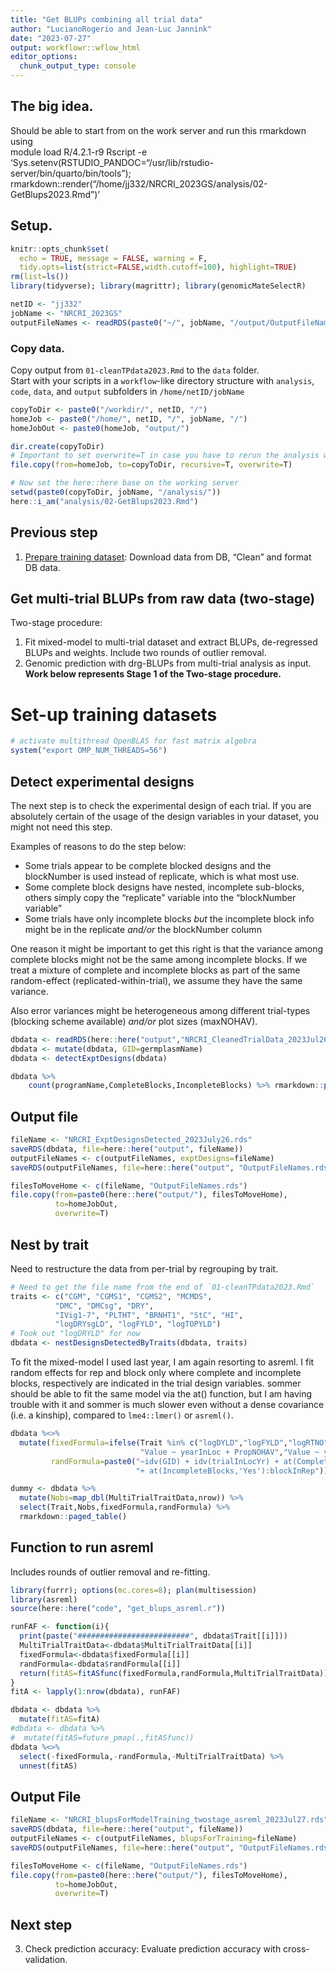 ```yaml
---
title: "Get BLUPs combining all trial data"
author: "LucianoRogerio and Jean-Luc Jannink"
date: "2023-07-27"
output: workflowr::wflow_html
editor_options:
  chunk_output_type: console
---
```

## The big idea.  
Should be able to start from on the work server and run this rmarkdown using  
module load R/4.2.1-r9
Rscript -e 'Sys.setenv(RSTUDIO_PANDOC="/usr/lib/rstudio-server/bin/quarto/bin/tools"); rmarkdown::render("/home/jj332/NRCRI_2023GS/analysis/02-GetBlups2023.Rmd")'  

## Setup.  
```r
knitr::opts_chunk$set(
  echo = TRUE, message = FALSE, warning = F,
  tidy.opts=list(strict=FALSE,width.cutoff=100), highlight=TRUE)
rm(list=ls())
library(tidyverse); library(magrittr); library(genomicMateSelectR)

netID <- "jj332"
jobName <- "NRCRI_2023GS"
outputFileNames <- readRDS(paste0("~/", jobName, "/output/OutputFileNames.rds"))
```

### Copy data.  
Copy output from `01-cleanTPdata2023.Rmd` to the `data` folder.  
Start with your scripts in a `workflow`-like directory structure with 
`analysis`, `code`, `data`, and `output` subfolders in 
`/home/netID/jobName`
```r
copyToDir <- paste0("/workdir/", netID, "/")
homeJob <- paste0("/home/", netID, "/", jobName, "/")
homeJobOut <- paste0(homeJob, "output/")

dir.create(copyToDir)
# Important to set overwrite=T in case you have to rerun the analysis with new files
file.copy(from=homeJob, to=copyToDir, recursive=T, overwrite=T)

# Now set the here::here base on the working server
setwd(paste0(copyToDir, jobName, "/analysis/"))
here::i_am("analysis/02-GetBlups2023.Rmd")
```
## Previous step

1. [Prepare training dataset](PhenoData.html): Download data from DB, “Clean” and format DB data.

## Get multi-trial BLUPs from raw data (two-stage)
Two-stage procedure:

1. Fit mixed-model to multi-trial dataset and extract BLUPs, de-regressed BLUPs and weights. Include two rounds of outlier removal.
2. Genomic prediction with drg-BLUPs from multi-trial analysis as input.
**Work below represents Stage 1 of the Two-stage procedure.**

# Set-up training datasets

```r
# activate multithread OpenBLAS for fast matrix algebra
system("export OMP_NUM_THREADS=56")
```

## Detect experimental designs

The next step is to check the experimental design of each trial. If you are absolutely certain of the usage of the design variables in your dataset, you might not need this step.

Examples of reasons to do the step below:

-   Some trials appear to be complete blocked designs and the blockNumber is used instead of replicate, which is what most use.
-   Some complete block designs have nested, incomplete sub-blocks, others simply copy the "replicate" variable into the "blockNumber variable"
-   Some trials have only incomplete blocks *but* the incomplete block info might be in the replicate *and/or* the blockNumber column

One reason it might be important to get this right is that the variance among complete blocks might not be the same among incomplete blocks. If we treat a mixture of complete and incomplete blocks as part of the same random-effect (replicated-within-trial), we assume they have the same variance.

Also error variances might be heterogeneous among different trial-types (blocking scheme available) *and/or* plot sizes (maxNOHAV).

```r
dbdata <- readRDS(here::here("output","NRCRI_CleanedTrialData_2023Jul26.rds"))
dbdata <- mutate(dbdata, GID=germplasmName)
dbdata <- detectExptDesigns(dbdata)

dbdata %>% 
    count(programName,CompleteBlocks,IncompleteBlocks) %>% rmarkdown::paged_table()
```

## Output file

```r
fileName <- "NRCRI_ExptDesignsDetected_2023July26.rds"
saveRDS(dbdata, file=here::here("output", fileName))
outputFileNames <- c(outputFileNames, exptDesigns=fileName)
saveRDS(outputFileNames, file=here::here("output", "OutputFileNames.rds"))

filesToMoveHome <- c(fileName, "OutputFileNames.rds")
file.copy(from=paste0(here::here("output/"), filesToMoveHome),
          to=homeJobOut,
          overwrite=T)
```

## Nest by trait
Need to restructure the data from per-trial by regrouping by trait.  
```r
# Need to get the file name from the end of `01-cleanTPdata2023.Rmd`
traits <- c("CGM", "CGMS1", "CGMS2", "MCMDS",
          "DMC", "DMCsg", "DRY",
          "IVig1-7", "PLTHT", "BRNHT1", "StC", "HI",
          "logDRYsgLD", "logFYLD", "logTOPYLD")
# Took out "logDRYLD" for now
dbdata <- nestDesignsDetectedByTraits(dbdata, traits)
```

To fit the mixed-model I used last year, I am again resorting to asreml. I fit random effects for rep and block only where complete and incomplete blocks, respectively are indicated in the trial design variables. sommer should be able to fit the same model via the at() function, but I am having trouble with it and sommer is much slower even without a dense covariance (i.e. a kinship), compared to `lme4::lmer()` or `asreml()`.

```r
dbdata %<>% 
  mutate(fixedFormula=ifelse(Trait %in% c("logDYLD","logFYLD","logRTNO","logTOPYLD"),
                             "Value ~ yearInLoc + PropNOHAV","Value ~ yearInLoc"),
         randFormula=paste0("~idv(GID) + idv(trialInLocYr) + at(CompleteBlocks,'Yes'):repInTrial ",
                            "+ at(IncompleteBlocks,'Yes'):blockInRep"))

dummy <- dbdata %>% 
  mutate(Nobs=map_dbl(MultiTrialTraitData,nrow)) %>% 
  select(Trait,Nobs,fixedFormula,randFormula) %>% 
  rmarkdown::paged_table()
```

## Function to run asreml

Includes rounds of outlier removal and re-fitting.

```r
library(furrr); options(mc.cores=8); plan(multisession)
library(asreml)
source(here::here("code", "get_blups_asreml.r"))

runFAF <- function(i){
  print(paste("#########################", dbdata$Trait[[i]]))
  MultiTrialTraitData<-dbdata$MultiTrialTraitData[[i]]
  fixedFormula<-dbdata$fixedFormula[[i]]
  randFormula<-dbdata$randFormula[[i]]
  return(fitAS=fitASfunc(fixedFormula,randFormula,MultiTrialTraitData))
}
fitA <- lapply(1:nrow(dbdata), runFAF)

dbdata <- dbdata %>% 
  mutate(fitAS=fitA)
#dbdata <- dbdata %>% 
#  mutate(fitAS=future_pmap(.,fitASfunc))
dbdata %<>%
  select(-fixedFormula,-randFormula,-MultiTrialTraitData) %>%
  unnest(fitAS)
```

## Output File

```r
fileName <- "NRCRI_blupsForModelTraining_twostage_asreml_2023Jul27.rds"
saveRDS(dbdata, file=here::here("output", fileName))
outputFileNames <- c(outputFileNames, blupsForTraining=fileName)
saveRDS(outputFileNames, file=here::here("output", "OutputFileNames.rds"))

filesToMoveHome <- c(fileName, "OutputFileNames.rds")
file.copy(from=paste0(here::here("output/"), filesToMoveHome),
          to=homeJobOut,
          overwrite=T)
```

## Next step
3. Check prediction accuracy: Evaluate prediction accuracy with cross-validation.
